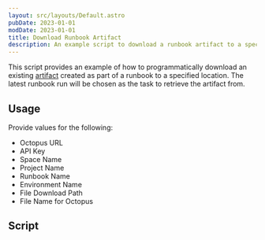 ```yaml
---
layout: src/layouts/Default.astro
pubDate: 2023-01-01
modDate: 2023-01-01
title: Download Runbook Artifact 
description: An example script to download a runbook artifact to a specified location.
---
```


This script provides an example of how to programmatically download an existing [artifact](/docs/projects/deployment-process/artifacts) created as part of a runbook to a specified location. The latest runbook run will be chosen as the task to retrieve the artifact from.

## Usage

Provide values for the following:

- Octopus URL
- API Key
- Space Name
- Project Name
- Runbook Name
- Environment Name
- File Download Path
- File Name for Octopus

## Script

<DownloadArtifactFromRunbookScripts />
